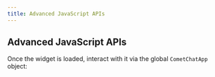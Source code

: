 ```yaml
---
title: Advanced JavaScript APIs
---
```



## Advanced JavaScript APIs

Once the widget is loaded, interact with it via the global `CometChatApp` object:
 
<ChatCallMethods /> 
 
<UIEventListeners /> 
 
<LocalizationMethods />
